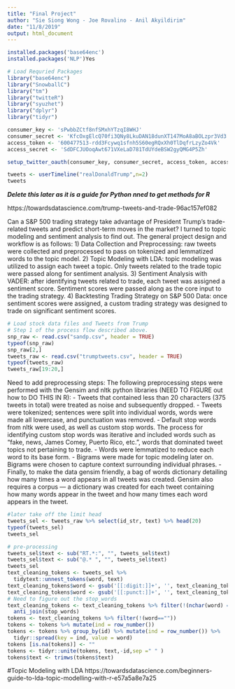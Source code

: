```yaml
---
title: "Final Project"
author: "Sie Siong Wong - Joe Rovalino - Anil Akyildirim"
date: "11/8/2019"
output: html_document
---
```


```r

installed.packages('base64enc')
installed.packages('NLP')Yes

```

```r
# Load Requried Packages
library("base64enc")
library("SnowballC")
library("tm")
library("twitteR")
library("syuzhet")
library("dplyr")
library("tidyr")
```

```r

consumer_key <- 'sPwbbZCtf8nfSMxhYTzqI8WHJ'
consumer_secret <- 'KfcOxgElcQ70fi3QNy8LkuDAN18dunXT147MoA8aBOLzpr3Vd3'
access_token <- '600477513-rdd3Fcywq1sfnh5S60egRQxXh0TlDqfrLzyZo4Vk'
access_secret <- 'SdDFCJUOoqAwt671VXeLaD781TdUYdeBSW2gyQMG4P5Zh'

setup_twitter_oauth(consumer_key, consumer_secret, access_token, access_secret)
```

```r
tweets <- userTimeline("realDonaldTrump",n=2)
tweets
```
***Delete this later as it is a guide for Python nned to get methods for R ***

https://towardsdatascience.com/trump-tweets-and-trade-96ac157ef082

Can a S&P 500 trading strategy take advantage of President Trump’s trade-related tweets and predict short-term moves in the market? I turned to topic modeling and sentiment analysis to find out. The general project design and workflow is as follows:
1) Data Collection and Preprocessing: raw tweets were collected and preprocessed to pass on tokenized and lemmatized words to the topic model.
2) Topic Modeling with LDA: topic modeling was utilized to assign each tweet a topic. Only tweets related to the trade topic were passed along for sentiment analysis.
3) Sentiment Analysis with VADER: after identifying tweets related to trade, each tweet was assigned a sentiment score. Sentiment scores were passed along as the core input to the trading strategy.
4) Backtesting Trading Strategy on S&P 500 Data: once sentiment scores were assigned, a custom trading strategy was designed to trade on significant sentiment scores.



```r
# Load stock data files and Tweets from Trump 
# Step 1 of the process flow described above. 
snp_raw <- read.csv("sandp.csv", header = TRUE)
typeof(snp_raw)
snp_raw[2,]
tweets_raw <- read.csv("trumptweets.csv", header = TRUE)
typeof(tweets_raw)
tweets_raw[19:20,]
```

Need to add preprocessing steps:
The following preprocessing steps were performed with the Gensim and nltk python libraries (NEED TO FIGURE out how to DO THIS IN R):
- Tweets that contained less than 20 characters (375 tweets in total) were treated as noise and subsequently dropped.
- Tweets were tokenized; sentences were split into individual words, words were made all lowercase, and punctuation was removed.
- Default stop words from nltk were used, as well as custom stop words. The process for identifying custom stop words was iterative and included words such as “fake, news, James Comey, Puerto Rico, etc.”, words that dominated tweet topics not pertaining to trade.
- Words were lemmatized to reduce each word to its base form.
- Bigrams were made for topic modeling later on. Bigrams were chosen to capture context surrounding individual phrases.
- Finally, to make the data gensim friendly, a bag of words dictionary detailing how many times a word appears in all tweets was created. Gensim also requires a corpus — a dictionary was created for each tweet containing how many words appear in the tweet and how many times each word appears in the tweet.

```r
#later take off the limit head 
tweets_sel <- tweets_raw %>% select(id_str, text) %>% head(20)
typeof(tweets_sel)              
tweets_sel

# pre-processing
tweets_sel$text <- sub("RT.*:", "", tweets_sel$text)
tweets_sel$text <- sub("@.* ", "", tweets_sel$text)
tweets_sel
text_cleaning_tokens <- tweets_sel %>% 
  tidytext::unnest_tokens(word, text)
text_cleaning_tokens$word <- gsub('[[:digit:]]+', '', text_cleaning_tokens$word)
text_cleaning_tokens$word <- gsub('[[:punct:]]+', '', text_cleaning_tokens$word)
# Need to figure out the stop_words 
text_cleaning_tokens <- text_cleaning_tokens %>% filter(!(nchar(word) == 1))%>% 
  anti_join(stop_words)
tokens <- text_cleaning_tokens %>% filter(!(word==""))
tokens <- tokens %>% mutate(ind = row_number())
tokens <- tokens %>% group_by(id) %>% mutate(ind = row_number()) %>%
  tidyr::spread(key = ind, value = word)
tokens [is.na(tokens)] <- ""
tokens <- tidyr::unite(tokens, text,-id,sep =" " )
tokens$text <- trimws(tokens$text)

```
#Topic Modeling with LDA
https://towardsdatascience.com/beginners-guide-to-lda-topic-modelling-with-r-e57a5a8e7a25
```r

```


